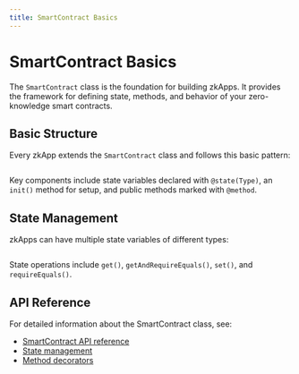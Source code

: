 ```yaml
---
title: SmartContract Basics
---
```


# SmartContract Basics

The `SmartContract` class is the foundation for building zkApps. It provides the framework for defining state, methods, and behavior of your zero-knowledge smart contracts.

## Basic Structure

Every zkApp extends the `SmartContract` class and follows this basic pattern:

```ts file=../snippets/zkapps/basic-smart-contract/basic-smart-contract.ts start=start_basic_contract end=end_basic_contract
```

Key components include state variables declared with `@state(Type)`, an `init()` method for setup, and public methods marked with `@method`.

## State Management

zkApps can have multiple state variables of different types:

```ts file=../snippets/zkapps/basic-smart-contract/basic-smart-contract.ts start=start_multiple_state end=end_multiple_state
```

State operations include `get()`, `getAndRequireEquals()`, `set()`, and `requireEquals()`.

## API Reference

For detailed information about the SmartContract class, see:
- [SmartContract API reference](/docs/api-reference/classes/SmartContract)
- [State management](/docs/api-reference/functions/State)
- [Method decorators](/docs/api-reference/functions/method)
